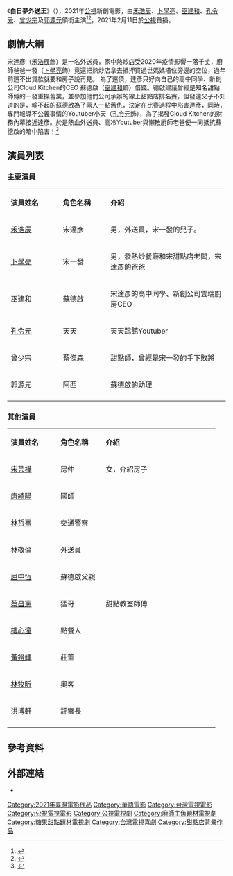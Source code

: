 {{Infobox Film
| name = 白日夢外送王
| original_name = Cuillere
| image = 
| image_size = 
| caption = 
| based_on = 
| 監製 = 於蓓華
| 製片 = 張曦帆
| 導演 = 洪子烜
| 編劇 = 簡怡玨、羅芽里
| 主演 = [[禾浩辰|禾浩辰]]、[[卜學亮|卜學亮]]、[[巫建和|巫建和]]、[[孔令元|孔令元]]、[[曾少宗|曾少宗]]、[[郭源元|郭源元]]
| 攝影 = 林志朋
| 剪輯 = 
| 主題曲 = [[文慧如|文慧如]] ft.黃祝賢儒《Don't be afraid》
| 配樂 = 
| 製片商 = 所像不凡有限公司
| 發行商 = [[公共電視台|公共電視]]
| 產地 = {{TWN}}
| 片長 = 75分鐘
| 上映日期 = {{flagicon|TWN}} 2021年2月11日
| 語言 = [[中華民國國語|國語]]
| 預算 = 
| 票房 = 
| preceded_by = 
| followed_by = 
}}
《'''白日夢外送王'''》（{{lang-en|''Cuillere''}}），2021年[[公視|公視]]新創電影，由[[禾浩辰|禾浩辰]]、[[卜學亮|卜學亮]]、[[巫建和|巫建和]]、[[孔令元|孔令元]]、[[曾少宗|曾少宗]]及[[郭源元|郭源元]]領銜主演<ref>{{Cite web |url=https://stars.udn.com/star/story/10091/5216185 |title=孔子後代孔令元神基因 孔廟拜拜被認出「長得好像」 |access-date=2021-02-09 |archive-date=2021-03-18 |archive-url=https://web.archive.org/web/20210318214027/https://stars.udn.com/star/story/10091/5216185 |dead-url=no }}</ref><ref>{{Cite web |url=https://stars.udn.com/star/story/10091/5232622 |title=卜學亮重機夢遭老婆一句話打槍 禾浩辰在家地位不如狗 |access-date=2021-02-09 |archive-date=2021-02-14 |archive-url=https://web.archive.org/web/20210214185749/https://stars.udn.com/star/story/10091/5232622 |dead-url=no }}</ref>，2021年2月11日於[[公視|公視]]首播。

== 劇情大綱 ==
宋達彥（[[禾浩辰|禾浩辰]]飾）是⼀名外送員，家中熱炒店受2020年疫情影響⼀落千丈，廚師爸爸⼀發（[[卜學亮|卜學亮]]飾）竟還把熱炒店拿去抵押買過世媽媽塔位旁邊的空位，過年前還不出貸款就要和房⼦說再⾒。 為了還債，達彥只好向⾃⼰的⾼中同學、新創公司Cloud Kitchen的CEO 蘇德啟（[[巫建和|巫建和]]飾）借錢。德啟建議曾經是知名甜點師傅的⼀發重操舊業，並參加他們公司承辦的線上甜點店排名賽，但發達父子不知道的是，輸不起的蘇德啟為了兩⼈⼀點舊仇，決定在比賽過程中陷害達彥，同時，專⾨報導不公義事情的Youtuber⼩天（[[孔令元|孔令元]]飾），為了揭發Cloud Kitchen的財務內幕接近達彥。於是熱血外送員、高冷Youtuber與懶散廚師老爸便一同抵抗蘇德啟的暗中陷害！<ref>{{Cite web|title=白日夢外送王|url=https://www.facebook.com/cuilleremovie/|access-date=2022-02-17|work=www.facebook.com|language=zh-TW}}</ref>

== 演員列表 ==
=== 主要演員 ===
{|class="wikitable" width="60%"
|- style="background:#AFC7BA; color:snow" align=center
|style="width:22%"|'''演員姓名'''||style="width:20%"|'''角色名稱'''||style="width:50%"|'''介紹'''
|-
![[禾浩辰|禾浩辰]]
! 宋達彥
|男，外送員，宋一發的兒子。
|-
![[卜學亮|卜學亮]]
! 宋⼀發
|男，發熱炒餐廳和宋甜點店老闆，宋達彥的爸爸
|-
![[巫建和|巫建和]]
! 蘇德啟
|宋達彥的⾼中同學、新創公司雲端廚房CEO 
|-
![[孔令元|孔令元]]
! 天天
|天天踢館Youtuber
|-
![[曾少宗|曾少宗]]
! 蔡傑森
|甜點師，曾經是宋一發的手下敗將
|-
![[郭源元|郭源元]]
! 阿西
|蘇德啟的助理

|-
|}

=== 其他演員 ===
{|class="wikitable" width="60%"
|- style="background:#AFC7BA; color:snow" align=center
|style="width:22%"|'''演員姓名'''||style="width:20%"|'''角色名稱'''||style="width:50%"|'''介紹'''
|-
![[宋芸樺|宋芸樺]]
! 房仲
|女，介紹房子
|-
![[唐綺陽|唐綺陽]]
! 國師
|
|-
![[林哲熹|林哲熹]]
! 交通警察
|
|-
![[林敬倫|林敬倫]]
! 外送員
|
|-
![[屈中恆|屈中恆]]
! 蘇德啟父親
|
|-
![[蔡昌憲|蔡昌憲]]
! 猛哥
|甜點教室師傅
|-
![[樓心潼|樓心潼]]
! 點餐人
|
|-
![[黃鐙輝|黃鐙輝]]
! 莊董
|
|-
![[林牧昕|林牧昕]]
! 奧客
|
|-
!洪博軒
!評審長
|
|-
|}
== 參考資料 ==
{{Reflist}}

== 外部連結 ==
* {{Facebook|cuilleremovie}}

{{公視新創電影}}

[[Category:2021年臺灣電影作品|Category:2021年臺灣電影作品]]
[[Category:華語電影|Category:華語電影]]
[[Category:台灣電視電影|Category:台灣電視電影]]
[[Category:公視電視電影|Category:公視電視電影]]
[[Category:公視電視劇|Category:公視電視劇]]
[[Category:廚師主角題材電視劇|Category:廚師主角題材電視劇]]
[[Category:糖果甜點題材電視劇|Category:糖果甜點題材電視劇]]
[[Category:台灣電視喜劇|Category:台灣電視喜劇]]
[[Category:甜點店背景作品|Category:甜點店背景作品]]
